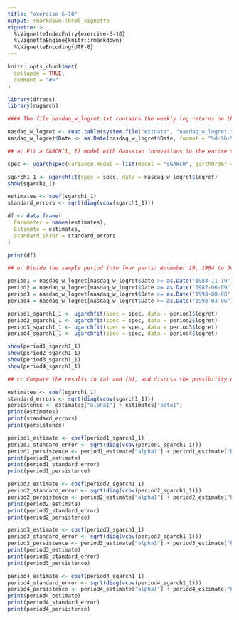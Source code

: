 ```yaml
---
title: "exercise-6-10"
output: rmarkdown::html_vignette
vignette: >
  %\VignetteIndexEntry{exercise-6-10}
  %\VignetteEngine{knitr::rmarkdown}
  %\VignetteEncoding{UTF-8}
---
```


```r
knitr::opts_chunk$set(
  collapse = TRUE,
  comment = "#>"
)
```

```r
library(dfracs)
library(rugarch)
```

```r
#### The file nasdaq_w_logret.txt contains the weekly log returns on the NASDAQ index during the period November 11, 1984 to September 15, 2003.

nasdaq_w_logret <- read.table(system.file("extdata", "nasdaq_w_logret.txt", package = "dfracs"), header = TRUE)
nasdaq_w_logret$Date <- as.Date(nasdaq_w_logret$Date, format = "%d-%b-%y")

## a: Fit a GARCH(1, 1) model with Gaussian innovations to the entire series.

spec <- ugarchspec(variance.model = list(model = "sGARCH", garchOrder = c(1,1)), mean.model = list(armaOrder = c(0,0), include.mean = TRUE), distribution.model = "norm")

sgarch1_1 <- ugarchfit(spec = spec, data = nasdaq_w_logret$logret)
show(sgarch1_1)

estimates <- coef(sgarch1_1)
standard_errors <- sqrt(diag(vcov(sgarch1_1)))

df <- data.frame(
  Parameter = names(estimates),
  Estimate = estimates,
  Standard_Error = standard_errors
)

print(df)

## b: Divide the sample period into four parts: November 19, 1984 to June 16, 1987; June 9, 1987 to August 15, 1990; August 8, 1990 to March 13, 1998; and March 6, 1998 to September 15, 2003. Fit a GARCH(1, 1) model with Gaussian innovations to the NASDAQ weekly log returns during each period.

period1 = nasdaq_w_logret[nasdaq_w_logret$Date >= as.Date("1984-11-19") & nasdaq_w_logret$Date <= as.Date("1987-06-16"), ]
period2 = nasdaq_w_logret[nasdaq_w_logret$Date >= as.Date("1987-06-09") & nasdaq_w_logret$Date <= as.Date("1990-08-15"), ]
period3 = nasdaq_w_logret[nasdaq_w_logret$Date >= as.Date("1990-08-08") & nasdaq_w_logret$Date <= as.Date("1998-03-13"), ]
period4 = nasdaq_w_logret[nasdaq_w_logret$Date >= as.Date("1998-03-06") & nasdaq_w_logret$Date <= as.Date("2003-09-15"), ]

period1_sgarch1_1 <- ugarchfit(spec = spec, data = period1$logret)
period2_sgarch1_1 <- ugarchfit(spec = spec, data = period2$logret)
period3_sgarch1_1 <- ugarchfit(spec = spec, data = period3$logret)
period4_sgarch1_1 <- ugarchfit(spec = spec, data = period4$logret)

show(period1_sgarch1_1)
show(period2_sgarch1_1)
show(period3_sgarch1_1)
show(period4_sgarch1_1)

## c: Compare the results in (a) and (b), and discuss the possibility of parameter changes and their implications on volatility persistence.

estimates <- coef(sgarch1_1)
standard_errors <- sqrt(diag(vcov(sgarch1_1)))
persistence <- estimates["alpha1"] + estimates["beta1"]
print(estimates)
print(standard_errors)
print(persistence)

period1_estimate <- coef(period1_sgarch1_1)
period1_standard_error <- sqrt(diag(vcov(period1_sgarch1_1)))
period1_persistence <- period1_estimate["alpha1"] + period1_estimate["beta1"]
print(period1_estimate)
print(period1_standard_error)
print(period1_persistence)

period2_estimate <- coef(period2_sgarch1_1)
period2_standard_error <- sqrt(diag(vcov(period2_sgarch1_1)))
period2_persistence <- period2_estimate["alpha1"] + period2_estimate["beta1"]
print(period2_estimate)
print(period2_standard_error)
print(period2_persistence)

period3_estimate <- coef(period3_sgarch1_1)
period3_standard_error <- sqrt(diag(vcov(period3_sgarch1_1)))
period3_persistence <- period3_estimate["alpha1"] + period3_estimate["beta1"]
print(period3_estimate)
print(period3_standard_error)
print(period3_persistence)

period4_estimate <- coef(period4_sgarch1_1)
period4_standard_error <- sqrt(diag(vcov(period4_sgarch1_1)))
period4_persistence <- period4_estimate["alpha1"] + period4_estimate["beta1"]
print(period4_estimate)
print(period4_standard_error)
print(period4_persistence)

```

